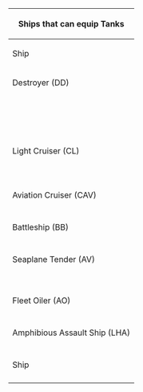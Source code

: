 {| class="mw-collapsible mw-collapsed wikitable" style="text-align: center;"
! colspan="6" |Ships that can equip Tanks
|-
! Ship
! {{Equipment/Card|Daihatsu Landing Craft (Type 89 Medium Tank & Landing Force)|size=50px}}
! {{Equipment/Card|Special Type 2 Amphibious Tank|size=50px}}
! Ship
! {{Equipment/Card|Daihatsu Landing Craft (Type 89 Medium Tank & Landing Force)|size=50px}}
! {{Equipment/Card|Special Type 2 Amphibious Tank|size=50px}}
|-
!colspan="6"| Destroyer (DD)
|-
| {{Ship/Banner|Satsuki/Kai Ni|small=true}}
| style="color:green;" |Yes
| style="color:green;" |Yes
| {{Ship/Banner|Fumizuki/Kai Ni|small=true}}
| style="color:green;" |Yes
| style="color:green;" |Yes
|-
| {{Ship/Banner|Verniy/|small=true}}
| style="color:green;" |Yes
| style="color:green;" |Yes
| {{Ship/Banner|Umikaze/Kai Ni|small=true}}
| style="color:green;" |Yes
| style="color:green;" |Yes
|-
| {{Ship/Banner|Asashio/Kai Ni D|small=true}}
| style="color:green;" |Yes
| style="color:green;" |Yes
| {{Ship/Banner|Ooshio/Kai Ni |small=true}}
| style="color:green;" |Yes
| style="color:green;" |Yes
|-
| {{Ship/Banner|Michishio/Kai Ni|small=true}}
| style="color:green;" |Yes
| style="color:green;" |Yes
| {{Ship/Banner|Arashio/Kai Ni|small=true}}
| style="color:green;" |Yes
| style="color:green;" |Yes
|-
| {{Ship/Banner|Arare/Kai Ni|small=true}}
| style="color:green;" |Yes
| style="color:green;" |Yes
| {{Ship/Banner|Kasumi/Kai Ni|small=true}}
| style="color:green;" |Yes
| style="color:green;" |Yes
|-
!colspan="6"|
|-
| {{Ship/Banner|Mutsuki/Kai Ni|small=true}}
| style="color:green;" |Yes
| style="color:red;" |No
| {{Ship/Banner|Kisaragi/Kai Ni|small=true}}
| style="color:green;" |Yes
| style="color:red;" |No
|-
| {{Ship/Banner|Mikazuki/Kai|small=true}}
| style="color:green;" |Yes
| style="color:red;" |No
| {{Ship/Banner|Ariake/Kai|small=true}}
| style="color:green;" |Yes
| style="color:red;" |No
|-
| {{Ship/Banner|Kawakaze/Kai Ni|small=true}}
| style="color:green;" |Yes
| style="color:red;" |No
| {{Ship/Banner|Murasame/Kai Ni|small=true}}
| style="color:green;" |Yes
| style="color:red;" |No
|-
| {{Ship/Banner|Makigumo/Kai Ni|small=true}}
| style="color:green;" |Yes
| style="color:red;" |No
|
|
|
|-
| {{Ship/Banner|Shiratsuyu/Kai Ni|small=true}}
| style="color:red;" |No
| style="color:green;" |Yes
| {{Ship/Banner|Kuroshio/Kai Ni|small=true}}
| style="color:red;" |No
| style="color:green;" |Yes
|-
| {{Ship/Banner|Yukikaze/Kai Ni|small=true}}
| style="color:red;" |No
| style="color:green;" |Yes
| {{Ship/Banner|Kazagumo/Kai Ni|small=true}}
| style="color:red;" |No
| style="color:green;" |Yes
|-
| {{Ship/Banner|Okinami/Kai Ni|small=true}}
| style="color:red;" |No
| style="color:green;" |Yes
| {{Ship/Banner|Asashimo/Kai Ni|small=true}}
| style="color:red;" |No
| style="color:green;" |Yes
|-
!colspan="6"| Light Cruiser (CL)
|-
| {{Ship/Banner|Tatsuta/Kai Ni|small=true}}
| style="color:green;" |Yes
| style="color:green;" |Yes
| {{ItemStack|item = {{Ship/Banner|Kuma/Kai Ni D|small=true}}|text = Kai Ni D|small=true}}
| style="color:green;" |Yes
| style="color:green;" |Yes
|-
| {{Ship/Banner|Tama/Kai Ni|small=true}}
| style="color:green;" |Yes
| style="color:green;" |Yes
| {{Ship/Banner|Yura/Kai Ni|small=true}}
| style="color:green;" |Yes
| style="color:green;" |Yes
|-
| {{Ship/Banner|Kinu/Kai Ni|small=true}}
| style="color:green;" |Yes
| style="color:green;" |Yes
| {{Ship/Banner|Abukuma/Kai Ni|small=true}}
| style="color:green;" |Yes
| style="color:green;" |Yes
|-
| {{ItemStack|item = {{Ship/Banner|Yuubari/Kai Ni Toku|small=true}}|text = Kai Ni Toku|small=true}}
| style="color:green;" |Yes
| style="color:green;" |Yes
| {{Ship/Banner|Gotland/Andra|small=true}}
| style="color:green;" |Yes
| style="color:red;" |No
|-
| {{Ship/Banner|Noshiro/Kai Ni|small=true}}
| style="color:red;" |No
| style="color:green;" |Yes
| {{Ship/Banner|Yahagi/Kai Ni|small=true}}
| style="color:red;" |No
| style="color:green;" |Yes
|-
!colspan="6"| Aviation Cruiser (CAV)
|-
| {{ItemStack|item = {{Ship/Banner|Mogami/Kai Ni Toku|small=true}}|text = Kai Ni Toku|small=true}}
| style="color:green;" |Yes
| style="color:green;" |Yes
|
|
|
|-
!colspan="6"| Battleship (BB)
|-
| {{Ship/Banner|Nagato/Kai Ni|small=true}}
| style="color:green;" |Yes
| style="color:green;" |Yes
| {{Ship/Banner|Mutsu/Kai Ni|small=true}}
| style="color:red;" |No
| style="color:green;" |Yes
|-
!colspan="6"| Seaplane Tender (AV)
|-
| {{Ship/Banner|Kamoi/Kai|small=true}}
| style="color:green;" |Yes
| style="color:green;" |Yes
| {{Ship/Banner|Chitose|small=true}}
| style="color:green;" |Yes
| style="color:green;" |Yes
|-
| {{Ship/Banner|Chiyoda|small=true}}
| style="color:green;" |Yes
| style="color:green;" |Yes
| {{Ship/Banner|Mizuho|small=true}}
| style="color:green;" |Yes
| style="color:green;" |Yes
|-
| {{Ship/Banner|Akitsushima/Kai|small=true}}
| style="color:green;" |Yes
| style="color:green;" |Yes
| {{Ship/Banner|Commandant Teste/Kai|small=true}}
| style="color:green;" |Yes
| style="color:green;" |Yes
|-
| {{Ship/Banner|Nisshin|small=true}}
| style="color:green;" |Yes
| style="color:red;" |No
| {{Ship/Banner|Nisshin/Kai|small=true}}
| style="color:green;" |Yes
| style="color:green;" |Yes
|-
!colspan="6"| Fleet Oiler (AO)
|-
| {{Ship/Banner|Kamoi/Kai Bo|small=true}}
| style="color:green;" |Yes
| style="color:green;" |Yes
| {{Ship/Banner|Hayasui/Kai|small=true}}
| style="color:green;" |Yes
| style="color:green;" |Yes
|-
!colspan="6"| Amphibious Assault Ship (LHA)
|-
| {{Ship/Banner|Shinshuu Maru|small=true}}
| style="color:green;" |Yes
| style="color:green;" |Yes
| {{Ship/Banner|Akitsu Maru|small=true}}
| style="color:green;" |Yes
| style="color:green;" |Yes
|-
! Ship
! {{Equipment/Card|Daihatsu Landing Craft (Type 89 Medium Tank & Landing Force)|size=50px}}
! {{Equipment/Card|Special Type 2 Amphibious Tank|size=50px}}
! Ship
! {{Equipment/Card|Daihatsu Landing Craft (Type 89 Medium Tank & Landing Force)|size=50px}}
! {{Equipment/Card|Special Type 2 Amphibious Tank|size=50px}}
|-
! colspan="6" | {{edit|Template:Hard_Anti-installation_Weapons}}
|}